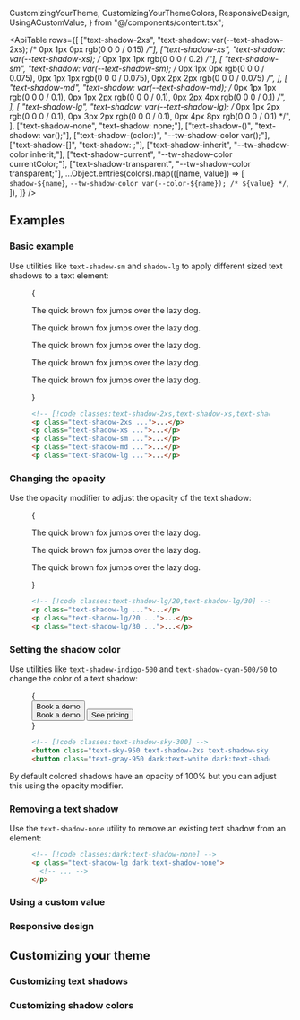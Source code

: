   CustomizingYourTheme,
  CustomizingYourThemeColors,
  ResponsiveDesign,
  UsingACustomValue,
} from "@/components/content.tsx";


<ApiTable
  rows={[
    ["text-shadow-2xs", "text-shadow: var(--text-shadow-2xs); /* 0px 1px 0px rgb(0 0 0 / 0.15) */"],
    ["text-shadow-xs", "text-shadow: var(--text-shadow-xs); /* 0px 1px 1px rgb(0 0 0 / 0.2) */"],
    [
      "text-shadow-sm",
      "text-shadow: var(--text-shadow-sm); /* 0px 1px 0px rgb(0 0 0 / 0.075), 0px 1px 1px rgb(0 0 0 / 0.075), 0px 2px 2px rgb(0 0 0 / 0.075) */",
    ],
    [
      "text-shadow-md",
      "text-shadow: var(--text-shadow-md); /* 0px 1px 1px rgb(0 0 0 / 0.1), 0px 1px 2px rgb(0 0 0 / 0.1), 0px 2px 4px rgb(0 0 0 / 0.1) */",
    ],
    [
      "text-shadow-lg",
      "text-shadow: var(--text-shadow-lg); /* 0px 1px 2px rgb(0 0 0 / 0.1), 0px 3px 2px rgb(0 0 0 / 0.1), 0px 4px 8px rgb(0 0 0 / 0.1) */",
    ],
    ["text-shadow-none", "text-shadow: none;"],
    ["text-shadow-(<custom-property>)", "text-shadow: var(<custom-property>);"],
    ["text-shadow-(color:<custom-property>)", "--tw-shadow-color var(<custom-property>);"],
    ["text-shadow-[<value>]", "text-shadow: <value>;"],
    ["text-shadow-inherit", "--tw-shadow-color inherit;"],
    ["text-shadow-current", "--tw-shadow-color currentColor;"],
    ["text-shadow-transparent", "--tw-shadow-color transparent;"],
    ...Object.entries(colors).map(([name, value]) => [
      `shadow-${name}`,
      `--tw-shadow-color var(--color-${name}); /* ${value} */`,
    ]),
  ]}
/>

## Examples

### Basic example

Use utilities like `text-shadow-sm` and `shadow-lg` to apply different sized text shadows to a text element:

<Figure>

<Example padding={false}>

{

<div className="relative grid items-center justify-around gap-4 bg-linear-45 from-indigo-400 via-purple-500 to-pink-500 px-6 py-14 text-center text-2xl font-semibold text-white">
  <p className="relative text-shadow-2xs">The quick brown fox jumps over the lazy dog.</p>
  <p className="relative text-shadow-xs">The quick brown fox jumps over the lazy dog.</p>
  <p className="relative text-shadow-sm">The quick brown fox jumps over the lazy dog.</p>
  <p className="relative text-shadow-md">The quick brown fox jumps over the lazy dog.</p>
  <p className="relative text-shadow-lg">The quick brown fox jumps over the lazy dog.</p>
</div>

}

</Example>

```html
<!-- [!code classes:text-shadow-2xs,text-shadow-xs,text-shadow-sm,text-shadow-md,text-shadow-lg,text-shadow-xl] -->
<p class="text-shadow-2xs ...">...</p>
<p class="text-shadow-xs ...">...</p>
<p class="text-shadow-sm ...">...</p>
<p class="text-shadow-md ...">...</p>
<p class="text-shadow-lg ...">...</p>
```

</Figure>

### Changing the opacity

Use the opacity modifier to adjust the opacity of the text shadow:

<Figure>

<Example padding={false}>

{

<div className="relative grid items-center justify-around gap-4 bg-linear-45 from-indigo-400 via-sky-400 to-emerald-400 px-6 py-14 text-center text-2xl font-semibold text-white">
  <p className="relative text-shadow-lg">The quick brown fox jumps over the lazy dog.</p>
  <p className="relative text-shadow-lg/20">The quick brown fox jumps over the lazy dog.</p>
  <p className="relative text-shadow-lg/30">The quick brown fox jumps over the lazy dog.</p>
</div>

}

</Example>

```html
<!-- [!code classes:text-shadow-lg/20,text-shadow-lg/30] -->
<p class="text-shadow-lg ...">...</p>
<p class="text-shadow-lg/20 ...">...</p>
<p class="text-shadow-lg/30 ...">...</p>
```

</Figure>

### Setting the shadow color

Use utilities like `text-shadow-indigo-500` and `text-shadow-cyan-500/50` to change the color of a text shadow:

<Figure>

<Example>
  {
    <div className="relative grid h-48 place-items-center">
      <div className="-mr-10 flex gap-4 max-sm:-mr-32">
        <button className="relative rounded-full bg-linear-to-b from-sky-300 to-sky-400 to-70% px-4 py-2 text-sm font-semibold text-sky-950 shadow-md ring inset-shadow-2xs ring-sky-500 inset-shadow-white/20 text-shadow-2xs text-shadow-sky-300 dark:ring-sky-500/50">
          Book a demo
          <div className="absolute top-1/2 -left-6/5 size-42 -translate-y-1/2 overflow-hidden rounded-full bg-white/20 p-2 shadow-lg ring-2 ring-black/5 backdrop-blur-sm dark:ring-black/10">
            <div className="grid size-full items-center overflow-hidden rounded-full bg-linear-to-b from-sky-300 to-sky-400 to-50% px-5 pb-2 text-[70px] font-semibold whitespace-nowrap text-sky-900 inset-ring-2 inset-ring-black/10 text-shadow-[0px_5px_0px_var(--tw-text-shadow-color)] text-shadow-sky-300">
              Book a demo
            </div>
          </div>
        </button>
        <button className="relative rounded-full bg-linear-to-b from-white/10 to-white/20 to-70% px-4 py-2 text-sm font-semibold text-gray-950 shadow-md ring inset-shadow-2xs ring-black/20 inset-shadow-white/10 dark:text-white dark:text-shadow-2xs">
          See pricing
        </button>
      </div>
    </div>
  }
</Example>

```html
<!-- [!code classes:text-shadow-sky-300] -->
<button class="text-sky-950 text-shadow-2xs text-shadow-sky-300 ...">Book a demo</button>
<button class="text-gray-950 dark:text-white dark:text-shadow-2xs ...">See pricing</button>
```

</Figure>

By default colored shadows have an opacity of 100% but you can adjust this using the opacity modifier.

### Removing a text shadow

Use the `text-shadow-none` utility to remove an existing text shadow from an element:

<Figure>

```html
<!-- [!code classes:dark:text-shadow-none] -->
<p class="text-shadow-lg dark:text-shadow-none">
  <!-- ... -->
</p>
```

</Figure>

### Using a custom value

<UsingACustomValue element="p" utility="text-shadow" name="text shadow" value="0_35px_35px_rgb(0_0_0_/_0.25)" />

### Responsive design

<ResponsiveDesign element="p" property="text-shadow" defaultClass="text-shadow-none" featuredClass="text-shadow-lg" />

## Customizing your theme

### Customizing text shadows

<CustomizingYourTheme
  element="p"
  utility="text-shadow"
  themeKey="text-shadow"
  name="text shadow"
  customName="xl"
  customValue="0 35px 35px rgb(0, 0, 0 / 0.25)"
/>

### Customizing shadow colors

<CustomizingYourThemeColors element="p" utility="text-shadow" />
